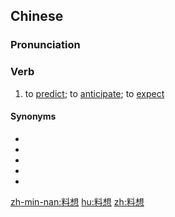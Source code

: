 ==Chinese==
{{zh-forms}}

===Pronunciation===
{{zh-pron
|m=liàoxiǎng
|c=liu6 soeng2
|mn=liāu-sióng
|cat=v
}}

===Verb===
{{zh-verb}}

# to [[predict]]; to [[anticipate]]; to [[expect]]

====Synonyms====
* {{zh-l|意料}}
* {{zh-l|意想}}
* {{zh-l|預見}}
* {{zh-l|預料}}
* {{zh-l|預想}}

[[zh-min-nan:料想]]
[[hu:料想]]
[[zh:料想]]